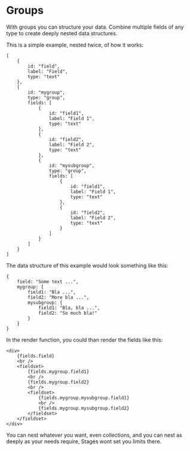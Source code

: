 # Groups

With groups you can structure your data. Combine multiple fields of any type 
to create deeply nested data structures.

This is a simple example, nested twice, of how it works:

```
[   
    {
        id: "field",
        label: "Field",
        type: "text"
    },
    {
        id: "mygroup",
        type: "group",
        fields: [
            {
                id: "field1",
                label: "Field 1",
                type: "text"
            },
            {
                id: "field2",
                label: "Field 2",
                type: "text"
            },
            {
                id: "mysubgroup",
                type: "group",
                fields: [
                    {
                        id: "field1",
                        label: "Field 1",
                        type: "text"
                    },
                    {
                        id: "field2",
                        label: "Field 2",
                        type: "text"
                    }
                ]
            }
        ]
    }
]
```

The data structure of this example would look something like this:

```
{
    field: "Some text ...",
    mygroup: {
        field1: "Bla ...",
        field2: "More bla ...",
        mysubgroup: {
            field1: "Bla, bla ...",
            field2: "So much bla!"
        }
    }
}
```

In the render function, you could than render the fields like this:

```
<div>
    {fields.field}
    <br />
    <fieldset>
        {fields.mygroup.field1}
        <br />
        {fields.mygroup.field2}
        <br />
        <fieldset>
            {fields.mygroup.mysubgroup.field1}
            <br />
            {fields.mygroup.mysubgroup.field2}
        </fieldset>
    </fieldset>
</div>
```

You can nest whatever you want, even collections, and you can nest as deeply as your needs require, Stages wont set you limits there.